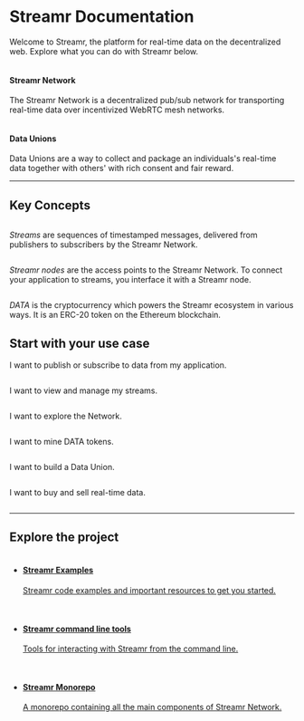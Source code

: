 
# Streamr Documentation

Welcome to Streamr, the platform for real-time data on the decentralized web. Explore what you can do with Streamr below.

<Panels>
    <Link to={docsLinks.streamrNetwork}>
        <ImageWrap>
            <img alt="" src={Ne} srcSet={`${Ne2x} 2x`} />
        </ImageWrap>
        <div>
            <h4>Streamr Network</h4>
            <p>
                The Streamr Network is a decentralized pub/sub network for transporting real-time data over incentivized
                WebRTC mesh&nbsp;networks.
            </p>
        </div>
    </Link>
    <Link to={docsLinks.dataUnions}>
        <ImageWrap>
            <img alt="" src={Du} srcSet={`${Du2x} 2x`} />
        </ImageWrap>
        <div>
            <h4>Data Unions</h4>
            <p>
                Data Unions are a way to collect and package an individuals&apos;s real-time data together with
                others&apos; with rich consent and fair&nbsp;reward.
            </p>
        </div>
    </Link>
</Panels>

<hr />

## Key Concepts

<Concept>
    <Link to={docsLinks.streams}>
        <ConceptImageWrap>
            <img src={iconStreams} alt="" />
        </ConceptImageWrap>
        <p>
            <em>Streams</em> are sequences of timestamped messages, delivered from publishers to subscribers by the
            Streamr&nbsp;Network.
        </p>
    </Link>
</Concept>
<Concept>
    <Link to={docsLinks.introToStreamrNetwork}>
        <ConceptImageWrap>
            <img src={iconNodes} alt="" />
        </ConceptImageWrap>
        <p>
            <em>Streamr nodes</em> are the access points to the Streamr Network. To connect your application to streams,
            you interface it with a Streamr&nbsp;node.
        </p>
    </Link>
</Concept>
<Concept>
    <Link to={docsLinks.dataToken}>
        <ConceptImageWrap>
            <img src={iconDATA} alt="" />
        </ConceptImageWrap>
        <p>
            <em>DATA</em> is the cryptocurrency which powers the Streamr ecosystem in various ways. It is an ERC-20
            token on the Ethereum&nbsp;blockchain.
        </p>
    </Link>
</Concept>

## Start with your use case

<UseCase>
    <Link to={docsLinks.publishAndSubscribe}>
        <p>I want to publish or subscribe to data from my&nbsp;application.</p>
        <img alt="" src={next} />
    </Link>
</UseCase>
<UseCase>
    <Link to={docsLinks.managingYourStreams}>
        <p>I want to view and manage my&nbsp;streams.</p>
        <img alt="" src={next} />
    </Link>
</UseCase>
<UseCase>
    <Link to={docsLinks.networkExplorer}>
        <p>I want to explore the&nbsp;Network.</p>
        <img alt="" src={next} />
    </Link>
</UseCase>
<UseCase>
    <Link to={docsLinks.mining}>
        <p>I want to mine DATA&nbsp;tokens.</p>
        <img alt="" src={next} />
    </Link>
</UseCase>
<UseCase>
    <Link to={docsLinks.dataUnions}>
        <p>I want to build a Data&nbsp;Union.</p>
        <img alt="" src={next} />
    </Link>
</UseCase>
<UseCase>
    <Link to={docsLinks.marketplace}>
        <p>I want to buy and sell real-time&nbsp;data.</p>
        <img alt="" src={next} />
    </Link>
</UseCase>

<hr />

## Explore the project

<Explore>
    <ExploreImageWrap>
        <img alt="" src={devStack} srcSet={`${devStack2x} 2x`} />
    </ExploreImageWrap>
    <ul>
        <li>
            <a href="https://github.com/streamr-dev/examples" rel="noopener noreferrer" target="_blank">
                <div>
                    <h4>Streamr Examples</h4>
                    <p>Streamr code examples and important resources to get you started.</p>
                </div>
                <ExternalLinkWrap>
                    <img src={externalLink} alt="" />
                </ExternalLinkWrap>
            </a>
        </li>
        <li>
            <a
                href="https://github.com/streamr-dev/network-monorepo/tree/main/packages/cli-tools"
                rel="noopener noreferrer"
                target="_blank"
            >
                <div>
                    <h4>Streamr command line tools</h4>
                    <p>Tools for interacting with Streamr from the command line.</p>
                </div>
                <ExternalLinkWrap>
                    <img src={externalLink} alt="" />
                </ExternalLinkWrap>
            </a>
        </li>
        <li>
            <a href="https://github.com/streamr-dev/network-monorepo" rel="noopener noreferrer" target="_blank">
                <div>
                    <h4>Streamr Monorepo</h4>
                    <p>A monorepo containing all the main components of Streamr Network.</p>
                </div>
                <ExternalLinkWrap>
                    <img src={externalLink} alt="" />
                </ExternalLinkWrap>
            </a>
        </li>
    </ul>
</Explore>
